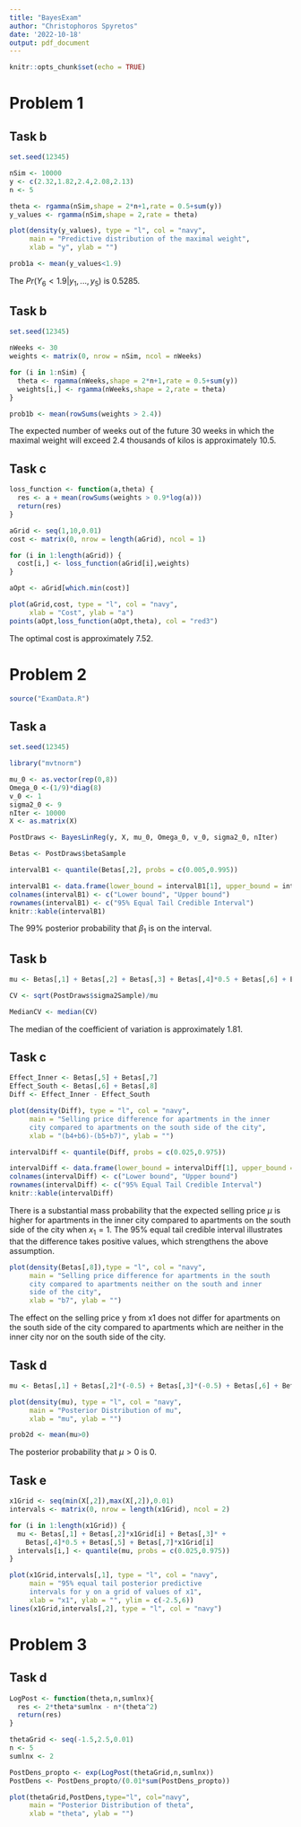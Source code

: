 ```yaml
---
title: "BayesExam"
author: "Christophoros Spyretos"
date: '2022-10-18'
output: pdf_document
---
```


```r
knitr::opts_chunk$set(echo = TRUE)
```

# Problem 1

## Task b

```r
set.seed(12345)

nSim <- 10000
y <- c(2.32,1.82,2.4,2.08,2.13)
n <- 5

theta <- rgamma(nSim,shape = 2*n+1,rate = 0.5+sum(y))
y_values <- rgamma(nSim,shape = 2,rate = theta)

plot(density(y_values), type = "l", col = "navy",
     main = "Predictive distribution of the maximal weight",
     xlab = "y", ylab = "")

prob1a <- mean(y_values<1.9)
```

The $Pr(Y_6 < 1.9|y_1 , ..., y_5 )$ is 0.5285.

## Task b

```r
set.seed(12345)

nWeeks <- 30
weights <- matrix(0, nrow = nSim, ncol = nWeeks)

for (i in 1:nSim) {
  theta <- rgamma(nWeeks,shape = 2*n+1,rate = 0.5+sum(y))
  weights[i,] <- rgamma(nWeeks,shape = 2,rate = theta)
}

prob1b <- mean(rowSums(weights > 2.4))
```


The expected number of weeks out of the future 30 weeks in which the maximal weight will exceed 2.4 thousands of kilos is approximately 10.5.

## Task c

```r
loss_function <- function(a,theta) {
  res <- a + mean(rowSums(weights > 0.9*log(a)))
  return(res)
}

aGrid <- seq(1,10,0.01)
cost <- matrix(0, nrow = length(aGrid), ncol = 1)

for (i in 1:length(aGrid)) {
  cost[i,] <- loss_function(aGrid[i],weights)
}

aOpt <- aGrid[which.min(cost)]

plot(aGrid,cost, type = "l", col = "navy",
     xlab = "Cost", ylab = "a")
points(aOpt,loss_function(aOpt,theta), col = "red3")
```

The optimal cost is approximately 7.52.

# Problem 2

```r
source("ExamData.R")
```

## Task a

```r
set.seed(12345)

library("mvtnorm")

mu_0 <- as.vector(rep(0,8))
Omega_0 <-(1/9)*diag(8)
v_0 <- 1
sigma2_0 <- 9
nIter <- 10000
X <- as.matrix(X)

PostDraws <- BayesLinReg(y, X, mu_0, Omega_0, v_0, sigma2_0, nIter)
```

```r
Betas <- PostDraws$betaSample

intervalB1 <- quantile(Betas[,2], probs = c(0.005,0.995))

intervalB1 <- data.frame(lower_bound = intervalB1[1], upper_bound = intervalB1[2])
colnames(intervalB1) <- c("Lower bound", "Upper bound")
rownames(intervalB1) <- c("95% Equal Tail Credible Interval")
knitr::kable(intervalB1)
```

The 99% posterior probability that $\beta_1$ is on the interval.

## Task b

```r
mu <- Betas[,1] + Betas[,2] + Betas[,3] + Betas[,4]*0.5 + Betas[,6] + Betas[,8]

CV <- sqrt(PostDraws$sigma2Sample)/mu

MedianCV <- median(CV)
```

The median of the coefficient of variation is approximately 1.81.

## Task c

```r
Effect_Inner <- Betas[,5] + Betas[,7]
Effect_South <- Betas[,6] + Betas[,8]
Diff <- Effect_Inner - Effect_South

plot(density(Diff), type = "l", col = "navy",
     main = "Selling price difference for apartments in the inner
     city compared to apartments on the south side of the city",
     xlab = "(b4+b6)-(b5+b7)", ylab = "")

intervalDiff <- quantile(Diff, probs = c(0.025,0.975))

intervalDiff <- data.frame(lower_bound = intervalDiff[1], upper_bound = intervalDiff[2])
colnames(intervalDiff) <- c("Lower bound", "Upper bound")
rownames(intervalDiff) <- c("95% Equal Tail Credible Interval")
knitr::kable(intervalDiff)
```

There is a substantial mass probability that the expected selling price $\mu$ is higher for apartments in the inner city compared to apartments on the south side of the city when $x_1=1$. The 95% equal tail credible interval illustrates that the difference takes positive values, which strengthens the above assumption.

```r
plot(density(Betas[,8]),type = "l", col = "navy",
     main = "Selling price difference for apartments in the south
     city compared to apartments neither on the south and inner
     side of the city",
     xlab = "b7", ylab = "")
```

The effect on the selling price y from x1 does not differ for apartments on the south side of the city compared to apartments which are neither in the inner city nor on the south side of the city.

## Task d

```r
mu <- Betas[,1] + Betas[,2]*(-0.5) + Betas[,3]*(-0.5) + Betas[,6] + Betas[,8]*(-0.5)

plot(density(mu), type = "l", col = "navy",
     main = "Posterior Distribution of mu",
     xlab = "mu", ylab = "")

prob2d <- mean(mu>0)
```

The posterior probability that $\mu > 0$ is 0.

## Task e

```r
x1Grid <- seq(min(X[,2]),max(X[,2]),0.01)
intervals <- matrix(0, nrow = length(x1Grid), ncol = 2)

for (i in 1:length(x1Grid)) {
  mu <- Betas[,1] + Betas[,2]*x1Grid[i] + Betas[,3]* +
    Betas[,4]*0.5 + Betas[,5] + Betas[,7]*x1Grid[i]
  intervals[i,] <- quantile(mu, probs = c(0.025,0.975))
}

plot(x1Grid,intervals[,1], type = "l", col = "navy",
     main = "95% equal tail posterior predictive 
     intervals for y on a grid of values of x1",
     xlab = "x1", ylab = "", ylim = c(-2.5,6))
lines(x1Grid,intervals[,2], type = "l", col = "navy")

```

# Problem 3

## Task d

```r
LogPost <- function(theta,n,sumlnx){
  res <- 2*theta*sumlnx - n*(theta^2)
  return(res)
}

thetaGrid <- seq(-1.5,2.5,0.01)
n <- 5
sumlnx <- 2

PostDens_propto <- exp(LogPost(thetaGrid,n,sumlnx))
PostDens <- PostDens_propto/(0.01*sum(PostDens_propto))

plot(thetaGrid,PostDens,type="l", col="navy",
     main = "Posterior Distribution of theta",
     xlab = "theta", ylab = "")
```